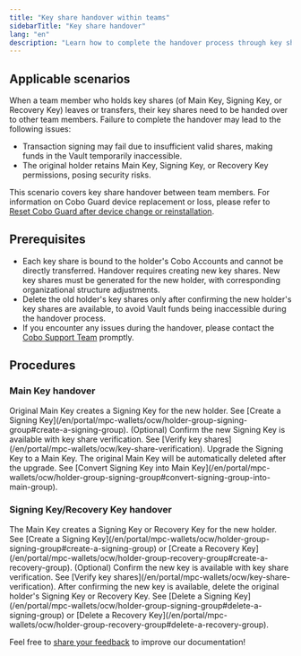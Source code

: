 ```yaml
---
title: "Key share handover within teams"
sidebarTitle: "Key share handover"
lang: "en"
description: "Learn how to complete the handover process through key share regeneration and organizational adjustments when team members leave or transfer."
---
```


## Applicable scenarios  

When a team member who holds key shares (of Main Key, Signing Key, or Recovery Key) leaves or transfers, their key shares need to be handed over to other team members. Failure to complete the handover may lead to the following issues:  
- Transaction signing may fail due to insufficient valid shares, making funds in the Vault temporarily inaccessible. 
- The original holder retains Main Key, Signing Key, or Recovery Key permissions, posing security risks.  

<Note>This scenario covers key share handover between team members. For information on Cobo Guard device replacement or loss, please refer to [Reset Cobo Guard after device change or reinstallation](/en/guard/reset).</Note>

## Prerequisites

- Each key share is bound to the holder's Cobo Accounts and cannot be directly transferred. Handover requires creating new key shares. New key shares must be generated for the new holder, with corresponding organizational structure adjustments.  
- Delete the old holder's key shares only after confirming the new holder's key shares are available, to avoid Vault funds being inaccessible during the handover process.
- If you encounter any issues during the handover, please contact the [Cobo Support Team](mailto:help@cobo.com) promptly. 

## Procedures  

### Main Key handover  

<Steps>
  <Step title="Generate new key share">
    Original Main Key creates a Signing Key for the new holder. See [Create a Signing Key](/en/portal/mpc-wallets/ocw/holder-group-signing-group#create-a-signing-group).
  </Step>
  <Step title="Verify new key share">
    (Optional) Confirm the new Signing Key is available with key share verification. See [Verify key shares](/en/portal/mpc-wallets/ocw/key-share-verification).
  </Step>
  <Step title="Upgrade to Main Key">
    Upgrade the Signing Key to a Main Key. The original Main Key will be automatically deleted after the upgrade. See [Convert Signing Key into Main Key](/en/portal/mpc-wallets/ocw/holder-group-signing-group#convert-signing-group-into-main-group).
  </Step>
</Steps>

### Signing Key/Recovery Key handover  

<Steps>
  <Step title="Generate new key share">
    The Main Key creates a Signing Key or Recovery Key for the new holder. See [Create a Signing Key](/en/portal/mpc-wallets/ocw/holder-group-signing-group#create-a-signing-group) or [Create a Recovery Key](/en/portal/mpc-wallets/ocw/holder-group-recovery-group#create-a-recovery-group).
  </Step>
  <Step title="Verify new key share">
    (Optional) Confirm the new key is available with key share verification. See [Verify key shares](/en/portal/mpc-wallets/ocw/key-share-verification).
  </Step>
  <Step title="Delete original key share">
    After confirming the new key is available, delete the original holder's Signing Key or Recovery Key. See [Delete a Signing Key](/en/portal/mpc-wallets/ocw/holder-group-signing-group#delete-a-signing-group) or [Delete a Recovery Key](/en/portal/mpc-wallets/ocw/holder-group-recovery-group#delete-a-recovery-group).
  </Step>
</Steps>

<Tip>Feel free to [share your feedback](https://forms.zohopublic.com/cobo/form/DocumentFeedbackForm/formperma/QvLOhxJv1_JMsJ-1dleZ8Itb_7rzN-LtgvsDdxosoVI?referrername=manuals) to improve our documentation!</Tip>